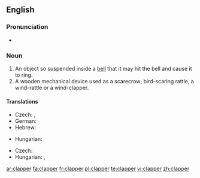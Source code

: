 ==English==

===Pronunciation===
* {{rhymes|æpə(r)}}

===Noun===
{{en-noun}}

# An object so suspended inside a [[bell]] that it may hit the bell and cause it to ring.
# A wooden mechanical device used as a scarecrow; bird-scaring rattle, a wind-rattle or a wind-clapper.

====Translations====
{{trans-top|the tongue of a bell}}
* Czech: {{t|cs|srdce zvonu}}, {{t-|cs|srdce}}
* German: {{t|de|Klöppel|m}}
* Hebrew: {{t+|he|ענבל|m|tr=inbal|sc=Hebr}}
{{trans-mid}}
* Hungarian: {{t|hu|harangnyelv}}
{{trans-bottom}}

{{trans-top|rattle}}
* Czech: {{t|cs|řehtačka|f}}
* Hungarian: {{t|hu|kereplő}}, {{t-|hu|szélkelep}}
{{trans-mid}}
{{trans-bottom}}

[[ar:clapper]]
[[fa:clapper]]
[[fr:clapper]]
[[pl:clapper]]
[[te:clapper]]
[[vi:clapper]]
[[zh:clapper]]